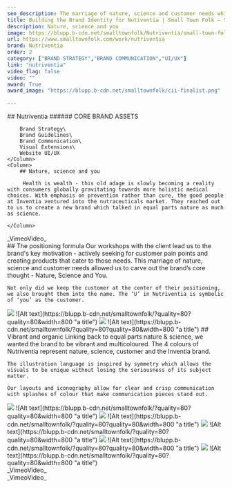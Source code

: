 ```yaml
---
seo_description: The marriage of nature, science and customer needs which allowed us to carve out the brands core thought - Nature, Science and You.
title: Building the Brand Identity for Nutiventia | Small Town Folk — Small Town Folk
description: Nature, science and you
image: https://blupp.b-cdn.net/smalltownfolk/Nutriventia/small-town-folk-nutriventia-cover-desktop.jpg?quality=80
url: https://www.smalltownfolk.com/work/nutriventia
brand: Nutriventia 
order: 2
category: ["BRAND STRATEGY","BRAND COMMUNICATION","UI/UX"]
link: "nutriventia"
video_flag: false
video: ""
award: True
award_image: "https://blupp.b-cdn.net/smalltownfolk/cii-finalist.png"

---
```


<Column2>
    <Column>
        ## Nutriventia
        ###### CORE BRAND ASSETS

        Brand Strategy\
        Brand Guidelines\
        Brand Communication\
        Visual Extensions\
        Website UI/UX
    </Column>
    <Column>
        ## Nature, science and you

         Health is wealth - this old adage is slowly becoming a reality with consumers globally gravitating towards more holistic medical choices. With emphasis on prevention rather than cure, the good people at Inventia ventured into the nutraceuticals market. They reached out to us to create a new brand which talked in equal parts nature as much as science.

    </Column>
</Column2>

<Column>
    <div class="bg-zinc-200 h-96 flex justify-center items-center">_VimeoVideo_</div>
</Column>

<Column>
    ## The positioning formula
    Our workshops with the client lead us to the brand's key motivation - actively seeking for customer pain points and creating products that cater to those needs. This marriage of nature, science and customer needs allowed us to carve out the brand’s core thought - Nature, Science and You. 

    Not only did we keep the customer at the center of their positioning, we also brought them into the name. The ‘U’ in Nutriventia is symbolic of ‘you’ as the customer. 
</Column>

<Column2>
    <Column>
        <img
        src={ CDN_LINK + "Nutriventia/small-town-folk-nutriventia-u.gif?quality=" + IMAGE_QUALITY }
        alt="amintiri a bake down memory lane"
        class="w-full h-full"
    />
        ![Alt text](https://blupp.b-cdn.net/smalltownfolk/?quality=80?quality=80&width=800 "a title")
    </Column>
    <Column>
        <img
        src={ CDN_LINK + "Nutriventia/small-town-folk-nutriventia-colours.png?quality=" + IMAGE_QUALITY }
        alt="amintiri a bake down memory lane"
        class="w-full h-full"
    />
        ![Alt text](https://blupp.b-cdn.net/smalltownfolk/?quality=80?quality=80&width=800 "a title")
    </Column>
</Column2>

<Column>
    ## Vibrant and organic
    Linking back to equal parts nature & science, we wanted the brand to be vibrant and multicoloured. The 4 colours of Nutriventia represent nature, science, customer and the Inventia brand. 

    The illustration language is inspired by symmetry which allows the visuals to be unique without losing the seriousness of its subject matter. 

    Our layouts and iconography allow for clear and crisp communication with splashes of colour that make communication pieces stand out. 
</Column>

<Column>
    <img
        src={ CDN_LINK + "Nutriventia/small-town-folk-nutriventia-illustrations.png?quality=" + IMAGE_QUALITY }
        alt="amintiri a bake down memory lane"
        class="w-full h-full"
    />
    ![Alt text](https://blupp.b-cdn.net/smalltownfolk/?quality=80?quality=80&width=800 "a title")
</Column>

<Column>
    <img
        src={ CDN_LINK + "Nutriventia/small-town-folk-nutriventia-typography.jpg?quality=" + IMAGE_QUALITY }
        alt="amintiri a bake down memory lane"
        class="w-full h-full"
    />
    ![Alt text](https://blupp.b-cdn.net/smalltownfolk/?quality=80?quality=80&width=800 "a title")
</Column>

<Column2>
    <Column>
        <img
        src={ CDN_LINK + "Nutriventia/small-town-folk-nutriventia-icons.gif?quality=" + IMAGE_QUALITY }
        alt="amintiri a bake down memory lane"
        class="w-full h-full"
    />
        ![Alt text](https://blupp.b-cdn.net/smalltownfolk/?quality=80?quality=80&width=800 "a title")
    </Column>
    <Column>
        <img
        src={ CDN_LINK + "Nutriventia/small-town-folk-nutriventia-icons.png?quality=" + IMAGE_QUALITY }
        alt="amintiri a bake down memory lane"
        class="w-full h-full"
    />
        ![Alt text](https://blupp.b-cdn.net/smalltownfolk/?quality=80?quality=80&width=800 "a title")
    </Column>
</Column2>

<Column>
    <img
        src={ CDN_LINK + "Nutriventia/small-town-folk-nutriventia-brand-guide.jpg?quality=" + IMAGE_QUALITY }
        alt="amintiri a bake down memory lane"
        class="w-full h-full"
    />
    ![Alt text](https://blupp.b-cdn.net/smalltownfolk/?quality=80?quality=80&width=800 "a title")
</Column>

<Column>
    <div class="bg-zinc-200 h-96 flex justify-center items-center">_VimeoVideo_</div>
</Column>

<Column>
    <div class="bg-zinc-200 h-96 flex justify-center items-center">_VimeoVideo_</div>
</Column> 
 